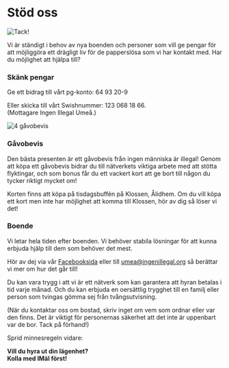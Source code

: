 
# Stöd oss

<Image src={tack} alt="Tack!" priority/>

Vi är ständigt i behov av nya boenden och personer som vill ge pengar för att möjliggöra ett drägligt liv för de papperslösa som vi har kontakt med. Har du möjlighet att hjälpa till?

### Skänk pengar

Ge ett bidrag till vårt pg-konto: 64 93 20-9

Eller skicka till vårt Swishnummer: 123 068 18 66.\
(Mottagare Ingen Illegal Umeå.)

<Image src={gavobevis} alt="4 gåvobevis" priority/>

### Gåvobevis

Den bästa presenten är ett gåvobevis från ingen människa är illegal! Genom att köpa ett gåvobevis bidrar du till nätverkets viktiga arbete med att stötta flyktingar, och som bonus får du ett vackert kort att ge bort till någon du tycker riktigt mycket om!

Korten finns att köpa på tisdagsbuffén på Klossen, Ålidhem. Om du vill köpa ett kort men inte har möjlighet att komma till Klossen, hör av dig så löser vi det!

### Boende

Vi letar hela tiden efter boenden. Vi behöver stabila lösningar för att kunna erbjuda hjälp till dem som behöver det mest.

Hör av dej via vår [Facebooksida](https://www.facebook.com/ida.jonsson.9480/) eller till [umea@ingenillegal.org](mailto:umea@ingenillegal.org) så berättar vi mer om hur det går till!

Du kan vara trygg i att vi är ett nätverk som kan garantera att hyran betalas i tid varje månad. Och du kan erbjuda en oersättlig trygghet till en familj eller person som tvingas gömma sej från tvångsutvisning.

(När du kontaktar oss om bostad, skriv inget om vem som ordnar eller var den finns. Det är viktigt för personernas säkerhet att det inte är uppenbart var de bor. Tack på förhand!)

Sprid minnesregeln vidare:

**Vill du hyra ut din lägenhet?**\
**Kolla med IMäI först!**
